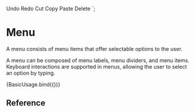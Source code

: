 
<Meta 
    title="Components/Menu"
    component="fp-menu"
/>

 <fp-menu style="max-width: 250px;">
  <fp-menu-item value="undo">Undo</fp-menu-item>
  <fp-menu-item value="redo">Redo</fp-menu-item>
  <fp-divider variant='primary' size='5xs' type='solid'></fp-divider>
  <fp-menu-item value="cut">Cut</fp-menu-item>
  <fp-menu-item value="copy">Copy</fp-menu-item>
  <fp-menu-item value="paste">Paste</fp-menu-item>
  <fp-menu-item value="delete">Delete</fp-menu-item>
</fp-menu>`;

# Menu

A menu consists of menu items that offer selectable options to the user. 

A menu can be composed of menu labels, menu dividers, and menu items. Keyboard interactions are supported in menus, allowing the user to select an option by typing.

<Canvas isColumn>
    <Story name="Basic Usage">{BasicUsage.bind({})}</Story>
</Canvas>   

## Reference

<ArgsTable of="fp-menu" />